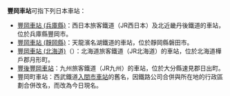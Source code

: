 {{noteTA
|T=zh-tw:豐岡車站;zh-hk:豐岡站;zh-cn:丰冈站;
|1=zh-tw:豐岡車站;zh-hk:豐岡站;zh-cn:丰冈站;
}}
'''豐岡車站'''可指下列日本車站：
* [[豐岡車站_(兵庫縣)|豐岡車站 (兵庫縣)]]：西日本旅客鐵道（JR西日本）及北近畿丹後鐵道的車站，位於兵庫縣豐岡市。
* [[豐岡車站_(靜岡縣)|豐岡車站 (靜岡縣)]]：天龍濱名湖鐵道的車站，位於靜岡縣磐田市。
* [[豐岡車站_(北海道)|豐岡車站 (北海道)]]（{{lang|ja|豊ヶ岡駅}}）：北海道旅客鐵道（JR北海道）的車站，位於北海道樺戶郡月形町。
* [[豐後豐岡車站|豐後豐岡車站]]：九州旅客鐵道（JR九州）的車站，位於大分縣速見郡日出町。
* 豐岡町車站：西武鐵道[[入間市車站|入間市車站]]的舊名，因鐵路公司合併與所在地的行政區劃合併改名，而改為今日現名。
{{disambig|cat=四字車站名消歧義}}